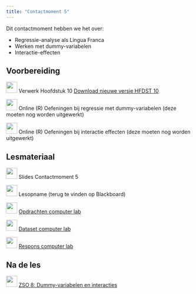 ```yaml
---
title: "Contactmoment 5"
---
```


Dit contactmoment hebben we het over:

-   Regressie-analyse als Lingua Franca
-   Werken met dummy-variabelen
-   Interactie-effecten

## Voorbereiding

![](/images/icons/book.png){width="30"} Verwerk Hoofdstuk 10 [Download nieuwe versie HFDST 10](/OLP/OLP%20Statistiek2%20-%20Hoofdstuk%2010%20-%20nieuw.pdf)

![](/images/icons/singletutorial.png){width="30"} Online (R) Oefeningen bij regressie met dummy-variabelen (deze moeten nog worden uitgewerkt)

![](/images/icons/singletutorial.png){width="30"} Online (R) Oefeningen bij interactie effecten (deze moeten nog worden uitgewerkt)

## Lesmateriaal

![](/images/icons/zz_slides.png){width="30"} Slides Contactmoment 5

![](/images/icons/zz_video_camera.png){width="30"} Lesopname (terug te vinden op Blackboard)

![](/images/icons/guided-practice.png){width="30"} [Opdrachten computer lab](/Contactmomenten/C5/Opdrachten_C5.qmd)

![](/images/icons/data.png){width="30"} [Dataset computer lab](/Contactmomenten/Techniek.RData)

![](/images/icons/worked-example.png){width="30"} [Respons computer lab](/Contactmomenten/C5/Respons_C5.qmd)

## Na de les

![](/images/icons/singlelab.png){width="30"} [ZSO 8: Dummy-variabelen en interacties](/ZSO/ZSO8.qmd)
